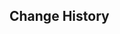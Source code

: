 {{Repertoire of Myriad Melodies Score
|name        = Gilded Runner
|image       = Repertoire of Myriad Melodies Cover 37.png
|album       = Sumeru: Forest of Jnana and Vidya
|order       = 3
|soundtrack  = Gilded Runner
|bpm         = 136
|duration    = 2m 15s
|level_1     = Normal
|stars_1     = 1
|reward_1    = Repertoire Coins*20
|notes_1     = 141
|level_2     = Hard
|stars_2     = 2
|reward_2    = Repertoire Coins*40
|notes_2     = 214
|level_3     = Pro
|stars_3     = 3
|reward_3    = Repertoire Coins*60
|notes_3     = 266
|level_4     = Legendary
|stars_4     = 7
|notes_4     = 467
}}

==Change History==
{{Change History|5.3}}
